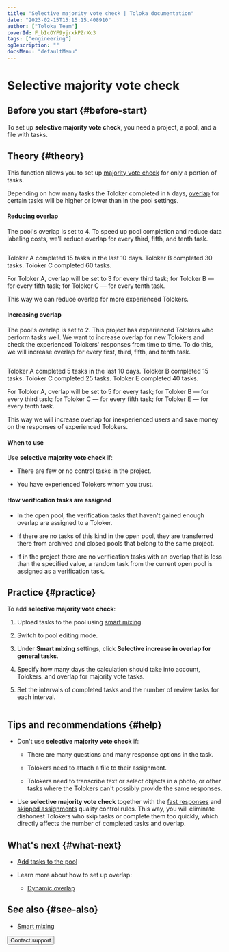 ```yaml
---
title: "Selective majority vote check | Toloka documentation"
date: "2023-02-15T15:15:15.408910"
author: ["Toloka Team"]
coverId: F_bIcOYF9yjrxkPZrXc3
tags: ["engineering"]
ogDescription: ""
docsMenu: "defaultMenu"
---
```



# Selective majority vote check

## Before you start {#before-start}

To set up **selective majority vote check**, you need a project, a pool, and a file with tasks.

## Theory {#theory}

This function allows you to set up [majority vote check](/docs/guide/mvote) for only a portion of tasks.

Depending on how many tasks the Toloker completed in `N` days, [overlap](/docs/glossary#overlap) for certain tasks will be higher or lower than in the pool settings.

<Cut title="How it works">

#### Reducing overlap

The pool's overlap is set to 4. To speed up pool completion and reduce data labeling costs, we'll reduce overlap for every third, fifth, and tenth task.

<Image withBackground imageId="1675426646592" alt="" />

Toloker A completed 15 tasks in the last 10 days. Toloker B completed 30 tasks. Toloker C completed 60 tasks.

For Toloker A, overlap will be set to 3 for every third task; for Toloker B — for every fifth task; for Toloker C — for every tenth task.

This way we can reduce overlap for more experienced Tolokers.

#### Increasing overlap

The pool's overlap is set to 2. This project has experienced Tolokers who perform tasks well. We want to increase overlap for new Tolokers and check the experienced Tolokers' responses from time to time. To do this, we will increase overlap for every first, third, fifth, and tenth task.

<Image withBackground imageId="1675426634406" alt="" />

Toloker A completed 5 tasks in the last 10 days. Toloker B completed 15 tasks. Toloker C completed 25 tasks. Toloker E completed 40 tasks.

For Toloker A, overlap will be set to 5 for every task; for Toloker B — for every third task; for Toloker C — for every fifth task; for Toloker E — for every tenth task.

This way we will increase overlap for inexperienced users and save money on the responses of experienced Tolokers.

</Cut>

#### When to use

Use **selective majority vote check** if:

- There are few or no control tasks in the project.

- You have experienced Tolokers whom you trust.

#### How verification tasks are assigned

- In the open pool, the verification tasks that haven't gained enough overlap are assigned to a Toloker.

- If there are no tasks of this kind in the open pool, they are transferred there from archived and closed pools that belong to the same project.

- If in the project there are no verification tasks with an overlap that is less than the specified value, a random task from the current open pool is assigned as a verification task.

## Practice {#practice}

To add **selective majority vote check**:

1. Upload tasks to the pool using [smart mixing](/docs/guide/distribute-tasks-by-pages#smart-mixing).

1. Switch to pool editing mode.

1. Under **Smart mixing** settings, click **Selective increase in overlap for general tasks**.

1. Specify how many days the calculation should take into account, Tolokers, and overlap for majority vote tasks.

1. Set the intervals of completed tasks and the number of review tasks for each interval.

<Cut title="Example">

<Image withBackground imageId="1675426646592" alt="" />

</Cut>

## Tips and recommendations {#help}

- Don't use **selective majority vote check** if:

    - There are many questions and many response options in the task.

    - Tolokers need to attach a file to their assignment.

    - Tolokers need to transcribe text or select objects in a photo, or other tasks where the Tolokers can't possibly provide the same responses.

- Use **selective majority vote check** together with the [fast responses](/docs/guide/quick-answers) and [skipped assignments](/docs/guide/skipped-assignments) quality control rules. This way, you will eliminate dishonest Tolokers who skip tasks or complete them too quickly, which directly affects the number of completed tasks and overlap.

## What's next {#what-next}

- [Add tasks to the pool](/docs/guide/pool)

- Learn more about how to set up overlap:

    - [Dynamic overlap](/docs/guide/dynamic-overlap)

## See also {#see-also}

- [Smart mixing](/docs/guide/distribute-tasks-by-pages#smart-mixing)

<Button themeColor="light" view="default" size="l" type="link" url="/docs/guide/troubleshooting/support?form-source=guide-selective-mvote">Contact support</Button>
